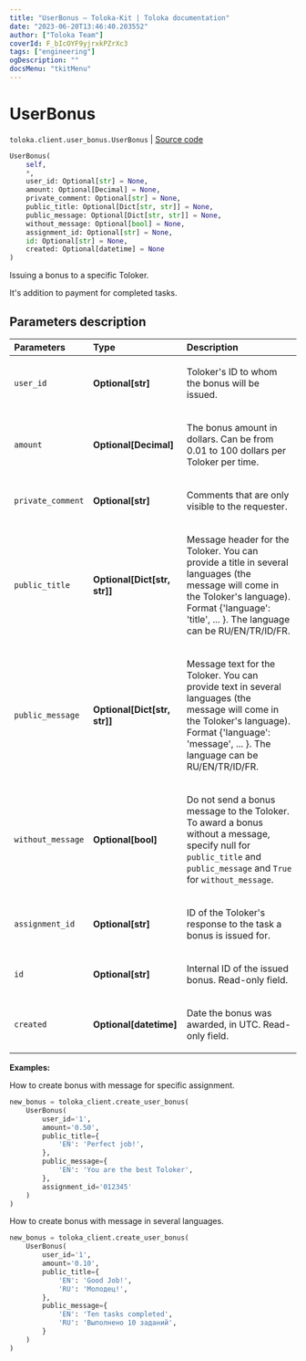 ```yaml
---
title: "UserBonus — Toloka-Kit | Toloka documentation"
date: "2023-06-20T13:46:40.203552"
author: ["Toloka Team"]
coverId: F_bIcOYF9yjrxkPZrXc3
tags: ["engineering"]
ogDescription: ""
docsMenu: "tkitMenu"
---
```


# UserBonus

`toloka.client.user_bonus.UserBonus` | [Source code](https://github.com/Toloka/toloka-kit/blob/v1.2.0/src/client/user_bonus.py#L17)

```python
UserBonus(
    self,
    *,
    user_id: Optional[str] = None,
    amount: Optional[Decimal] = None,
    private_comment: Optional[str] = None,
    public_title: Optional[Dict[str, str]] = None,
    public_message: Optional[Dict[str, str]] = None,
    without_message: Optional[bool] = None,
    assignment_id: Optional[str] = None,
    id: Optional[str] = None,
    created: Optional[datetime] = None
)
```

Issuing a bonus to a specific Toloker.

It's addition to payment for completed tasks.

## Parameters description

| Parameters | Type | Description |
| :----------| :----| :-----------|
`user_id`|**Optional\[str\]**|<p>Toloker's ID to whom the bonus will be issued.</p>
`amount`|**Optional\[Decimal\]**|<p>The bonus amount in dollars. Can be from 0.01 to 100 dollars per Toloker per time.</p>
`private_comment`|**Optional\[str\]**|<p>Comments that are only visible to the requester.</p>
`public_title`|**Optional\[Dict\[str, str\]\]**|<p>Message header for the Toloker. You can provide a title in several languages (the message will come in the Toloker's language). Format {'language': 'title', ... }. The language can be RU/EN/TR/ID/FR.</p>
`public_message`|**Optional\[Dict\[str, str\]\]**|<p>Message text for the Toloker. You can provide text in several languages (the message will come in the Toloker's language). Format {'language': 'message', ... }. The language can be RU/EN/TR/ID/FR.</p>
`without_message`|**Optional\[bool\]**|<p>Do not send a bonus message to the Toloker. To award a bonus without a message, specify null for `public_title` and `public_message` and `True` for `without_message`.</p>
`assignment_id`|**Optional\[str\]**|<p>ID of the Toloker's response to the task a bonus is issued for.</p>
`id`|**Optional\[str\]**|<p>Internal ID of the issued bonus. Read-only field.</p>
`created`|**Optional\[datetime\]**|<p>Date the bonus was awarded, in UTC. Read-only field.</p>

**Examples:**

How to create bonus with message for specific assignment.

```python
new_bonus = toloka_client.create_user_bonus(
    UserBonus(
        user_id='1',
        amount='0.50',
        public_title={
            'EN': 'Perfect job!',
        },
        public_message={
            'EN': 'You are the best Toloker',
        },
        assignment_id='012345'
    )
)
```

How to create bonus with message in several languages.

```python
new_bonus = toloka_client.create_user_bonus(
    UserBonus(
        user_id='1',
        amount='0.10',
        public_title={
            'EN': 'Good Job!',
            'RU': 'Молодец!',
        },
        public_message={
            'EN': 'Ten tasks completed',
            'RU': 'Выполнено 10 заданий',
        }
    )
)
```